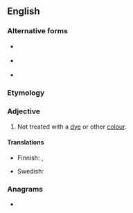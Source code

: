==English==

===Alternative forms===
* {{l|en|uncolor’d}} {{qualifier|obsolete}}
* {{l|en|uncolour’d}} {{qualifier|obsolete}}
* {{l|en|uncoloured}}

===Etymology===
{{prefix|en|un|colored}}

===Adjective===
{{en-adj|-}}

# {{lb|en|US}} Not treated with a [[dye]] or other [[colour]].

====Translations====
{{trans-top|not treated with a dye}}
* Finnish: {{t|fi|värjäämätön}}, {{t|fi|värittämätön}}
{{trans-mid}}
* Swedish: {{t|sv|ofärgad}}
{{trans-bottom}}

===Anagrams===
* {{anagrams|en|a=cdelnooru|undercool}}